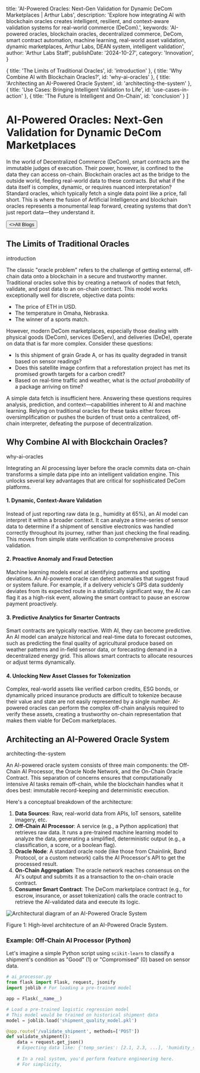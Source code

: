 
  title: 'AI-Powered Oracles: Next-Gen Validation for Dynamic DeCom Marketplaces | Arthur Labs',
  description: 'Explore how integrating AI with blockchain oracles creates intelligent, resilient, and context-aware validation systems for real-world commerce (DeCom).',
  keywords: 'AI-powered oracles, blockchain oracles, decentralized commerce, DeCom, smart contract automation, machine learning, real-world asset validation, dynamic marketplaces, Arthur Labs, DEAN system, intelligent validation',
  author: 'Arthur Labs Staff',
  publishDate: '2024-10-27',
  category: 'Innovation',
}

  { title: 'The Limits of Traditional Oracles', id: 'introduction' },
  { title: 'Why Combine AI with Blockchain Oracles?', id: 'why-ai-oracles' },
  { title: 'Architecting an AI-Powered Oracle System', id: 'architecting-the-system' },
  { title: 'Use Cases: Bringing Intelligent Validation to Life', id: 'use-cases-in-action' },
  { title: 'The Future is Intelligent and On-Chain', id: 'conclusion' }
]

<HeroPattern />

# AI-Powered Oracles: Next-Gen Validation for Dynamic DeCom Marketplaces

In the world of Decentralized Commerce (DeCom), smart contracts are the immutable judges of execution. Their power, however, is confined to the data they can access on-chain. Blockchain oracles act as the bridge to the outside world, feeding real-world data to these contracts. But what if the data itself is complex, dynamic, or requires nuanced interpretation? Standard oracles, which typically fetch a single data point like a price, fall short. This is where the fusion of Artificial Intelligence and blockchain oracles represents a monumental leap forward, creating systems that don't just report data—they understand it.

<div className="not-prose mt-6 mb-16 flex gap-3">
  <Button href="/blogs" arrow="left">
    <>All Blogs</>
  </Button>
</div>

<h2 id="introduction">The Limits of Traditional Oracles</h2>

<Tag>introduction</Tag>

The classic "oracle problem" refers to the challenge of getting external, off-chain data onto a blockchain in a secure and trustworthy manner. Traditional oracles solve this by creating a network of nodes that fetch, validate, and post data to an on-chain contract. This model works exceptionally well for discrete, objective data points:
- The price of ETH in USD.
- The temperature in Omaha, Nebraska.
- The winner of a sports match.

However, modern DeCom marketplaces, especially those dealing with physical goods (DeCom), services (DeServ), and deliveries (DeDe), operate on data that is far more complex. Consider these questions:
- Is this shipment of grain Grade A, or has its quality degraded in transit based on sensor readings?
- Does this satellite image confirm that a reforestation project has met its promised growth targets for a carbon credit?
- Based on real-time traffic and weather, what is the *actual probability* of a package arriving on time?

A simple data fetch is insufficient here. Answering these questions requires analysis, prediction, and context—capabilities inherent to AI and machine learning. Relying on traditional oracles for these tasks either forces oversimplification or pushes the burden of trust onto a centralized, off-chain interpreter, defeating the purpose of decentralization.

<h2 id="why-ai-oracles">Why Combine AI with Blockchain Oracles?</h2>

<Tag>why-ai-oracles</Tag>

Integrating an AI processing layer before the oracle commits data on-chain transforms a simple data pipe into an intelligent validation engine. This unlocks several key advantages that are critical for sophisticated DeCom platforms.

#### 1. Dynamic, Context-Aware Validation
Instead of just reporting raw data (e.g., humidity at 65%), an AI model can interpret it within a broader context. It can analyze a time-series of sensor data to determine if a shipment of sensitive electronics was handled correctly throughout its journey, rather than just checking the final reading. This moves from simple state verification to comprehensive process validation.

#### 2. Proactive Anomaly and Fraud Detection
Machine learning models excel at identifying patterns and spotting deviations. An AI-powered oracle can detect anomalies that suggest fraud or system failure. For example, if a delivery vehicle's GPS data suddenly deviates from its expected route in a statistically significant way, the AI can flag it as a high-risk event, allowing the smart contract to pause an escrow payment proactively.

#### 3. Predictive Analytics for Smarter Contracts
Smart contracts are typically reactive. With AI, they can become predictive. An AI model can analyze historical and real-time data to forecast outcomes, such as predicting the final quality of agricultural produce based on weather patterns and in-field sensor data, or forecasting demand in a decentralized energy grid. This allows smart contracts to allocate resources or adjust terms dynamically.

#### 4. Unlocking New Asset Classes for Tokenization
Complex, real-world assets like verified carbon credits, ESG bonds, or dynamically priced insurance products are difficult to tokenize because their value and state are not easily represented by a single number. AI-powered oracles can perform the complex off-chain analysis required to verify these assets, creating a trustworthy on-chain representation that makes them viable for DeCom marketplaces.

<h2 id="architecting-the-system">Architecting an AI-Powered Oracle System</h2>

<Tag>architecting-the-system</Tag>

An AI-powered oracle system consists of three main components: the Off-Chain AI Processor, the Oracle Node Network, and the On-Chain Oracle Contract. This separation of concerns ensures that computationally intensive AI tasks remain off-chain, while the blockchain handles what it does best: immutable record-keeping and deterministic execution.

Here's a conceptual breakdown of the architecture:

1.  **Data Sources**: Raw, real-world data from APIs, IoT sensors, satellite imagery, etc.
2.  **Off-Chain AI Processor**: A service (e.g., a Python application) that retrieves raw data. It runs a pre-trained machine learning model to analyze the data, generating a simplified, deterministic output (e.g., a classification, a score, or a boolean flag).
3.  **Oracle Node**: A standard oracle node (like those from Chainlink, Band Protocol, or a custom network) calls the AI Processor's API to get the processed result.
4.  **On-Chain Aggregation**: The oracle network reaches consensus on the AI's output and submits it as a transaction to the on-chain oracle contract.
5.  **Consumer Smart Contract**: The DeCom marketplace contract (e.g., for escrow, insurance, or asset tokenization) calls the oracle contract to retrieve the AI-validated data and execute its logic.

<div className="my-8">
  <img src="/static/images/blog/ai-oracle-architecture.png" alt="Architectural diagram of an AI-Powered Oracle System" className="rounded-lg" />
  <p className="text-center text-sm text-zinc-500 dark:text-zinc-400 mt-2">Figure 1: High-level architecture of an AI-Powered Oracle System.</p>
</div>

### Example: Off-Chain AI Processor (Python)

Let's imagine a simple Python script using `scikit-learn` to classify a shipment's condition as "Good" (1) or "Compromised" (0) based on sensor data.

```python
# ai_processor.py
from flask import Flask, request, jsonify
import joblib # For loading a pre-trained model

app = Flask(__name__)

# Load a pre-trained logistic regression model
# This model would be trained on historical shipment data
model = joblib.load('shipment_quality_model.pkl')

@app.route('/validate_shipment', methods=['POST'])
def validate_shipment():
    data = request.get_json()
    # Expecting data like: {'temp_series': [2.1, 2.3, ...], 'humidity_series': [60, 61, ...]}
    
    # In a real system, you'd perform feature engineering here.
    # For simplicity,

```

<div className="mt-16"><Socials /></div>